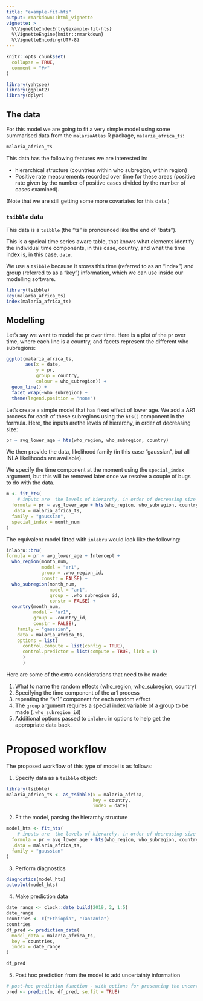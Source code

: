 ```yaml
---
title: "example-fit-hts"
output: rmarkdown::html_vignette
vignette: >
  %\VignetteIndexEntry{example-fit-hts}
  %\VignetteEngine{knitr::rmarkdown}
  %\VignetteEncoding{UTF-8}
---
```


```r
knitr::opts_chunk$set(
  collapse = TRUE,
  comment = "#>"
)
```

```r
library(yahtsee)
library(ggplot2)
library(dplyr)
```


## The data 

For this model we are going to fit a very simple model using some summarised data from the `malariaAtlas` R package, `malaria_africa_ts`:

```r
malaria_africa_ts
```

This data has the following features we are interested in:

- hierarchical structure (countries within who subregion, within region)
- Positive rate measurements recorded over time for these areas (positive rate given by the number of positive cases divided by the number of cases examined).

(Note that we are still getting some more covariates for this data.)

### `tsibble` data

This data is a `tsibble` (the "ts" is pronounced like the end of "ba**ts**").

This is a speical time series aware table, that knows what elements identify the individual time components, in this case, country, and what the time index is, in this case, `date`.

We use a `tsibble` because it stores this time (referred to as an "index") and group (referred to as a "key") information, which we can use inside our modelling software.

```r
library(tsibble)
key(malaria_africa_ts)
index(malaria_africa_ts)
```

## Modelling

Let's say we want to model the pr over time. Here is a plot of the pr  over time, where each line is a country, and facets represent the different who subregions:

```r
ggplot(malaria_africa_ts,
       aes(x = date,
           y = pr,
           group = country,
           colour = who_subregion)) + 
  geom_line() +
  facet_wrap(~who_subregion) + 
  theme(legend.position = "none")
```

Let's create a simple model that has fixed effect of lower age. We add a AR1 process for each of these subregions using the `hts()` component in the formula. Here, the inputs arethe levels of hierarchy, in order of decreasing size:

```r
pr ~ avg_lower_age + hts(who_region, who_subregion, country)
```

We then provide the data, likelihood family (in this case "gaussian", but all INLA likelihoods are available).

We specify the time component at the moment using the `special_index` argument, but this will be removed later once we resolve a couple of bugs to do with the data.

```r
m <- fit_hts(
    # inputs are  the levels of hierarchy, in order of decreasing size
  formula = pr ~ avg_lower_age + hts(who_region, who_subregion, country),
  .data = malaria_africa_ts,
  family = "gaussian",
  special_index = month_num
)
```

The equivalent model fitted with `inlabru` would look like the following:

```r
inlabru::bru(
formula = pr ~ avg_lower_age + Intercept + 
  who_region(month_num, 
             model = "ar1", 
             group = .who_region_id,
             constr = FALSE) + 
  who_subregion(month_num, 
                model = "ar1", 
                group = .who_subregion_id, 
                constr = FALSE) + 
  country(month_num, 
          model = "ar1", 
          group = .country_id, 
          constr = FALSE),
    family = "gaussian",
    data = malaria_africa_ts,
    options = list(
      control.compute = list(config = TRUE),
      control.predictor = list(compute = TRUE, link = 1)
      )
      )
```

Here are some of the extra considerations that need to be made:

1. What to name the random effects (who_region, who_subregion, country)
1. Specifying the time component of the ar1 process
1. repeating the "ar1" component for each random effect
1. The `group` argument requires a special index variable of a group to be made (`.who_subregion_id`)
1. Additional options passed to `inlabru` in options to help get the appropriate data back.

# Proposed workflow

The proposed workflow of this type of model is as follows:

1. Specify data as a `tsibble` object:

```r
library(tsibble)
malaria_africa_ts <- as_tsibble(x = malaria_africa,
                                key = country,
                                index = date)
```

2. Fit the model, parsing the hierarchy structure

```r
model_hts <- fit_hts(
    # inputs are  the levels of hierarchy, in order of decreasing size
  formula = pr ~ avg_lower_age + hts(who_region, who_subregion, country),
  .data = malaria_africa_ts,
  family = "gaussian"
)
```

3. Perform diagnostics

```r
diagnostics(model_hts)
autoplot(model_hts)
```

4. Make prediction data

```r
date_range <- clock::date_build(2019, 2, 1:5)
date_range
countries <- c("Ethiopia", "Tanzania")
countries
df_pred <- prediction_data(
  model_data = malaria_africa_ts,
  key = countries,
  index = date_range
)

df_pred
```

5. Post hoc prediction from the model to add uncertainty information

```r
# post-hoc prediction function - with options for presenting the uncertainty
pred <- predict(m, df_pred, se.fit = TRUE)

```

